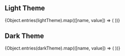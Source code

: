  
<Meta title="Colors" />
 
<h2>Light Theme</h2>
<ColorPalette key={name}>
  {Object.entries(lightTheme).map(([name, value]) => (
  <ColorItem
    key={name}
    title={name}
    subtitle={value.description}
    colors={{ [`var(${name})`]: value }}
  />
))}
</ColorPalette>
<h2>Dark Theme</h2>
<ColorPalette key={name}>
{Object.entries(darkTheme).map(([name, value]) => (
  <ColorItem
    key={name}
    title={name}
    subtitle={value.description}
    colors={{ [name]: value}}
  />
))}
</ColorPalette>